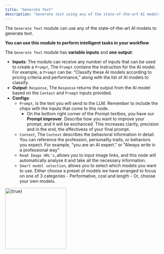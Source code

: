 ```yaml
---
title: "Generate Text"
description: "Generate text using any of the state-of-the-art AI models"
---
```


The `Generate Text` module can use any of the state-of-the-art AI models to generate text.

**You can use this module to perform intelligent tasks in your workflow**

The `Generate Text` module has **variable inputs** and **one output**:

- **Inputs**: The module can receive any number of inputs that can be used to create a `Prompt`, The `Prompt` contains the instruction for the AI model. For example, a `Prompt` can be: “Classify these AI models according to pricing criteria and performance,” along with the list of AI models to classify.
- **Output**: `Response`, The `Response` returns the output from the AI model based on the `Context` and `Prompt` inputs provided.
- **Configs**:
  - `Prompt`, is the text you will send to the LLM. Remember to include the chips with the inputs that come to this node.
    - On the bottom right corner of the Prompt textbox, you have our **Prompt improver**. Describe how you want to improve your prompt, and it will be enchanced. This increases clarity, precision and in the end, the effectivess of your final prompt.
  - `Context`, The `Context` describes the behavioral information in detail. You can reference the profession, personality traits, or behaviors you expect. For example, “you are an AI expert.” or "Always write in a professional way"
  - `Read Image URL's,`allows you to input image links, and this node will automatically analyse it and take all the necessary information.
  - `Smart model selection`, allows you to select which models you want to use. Either choose a preset of models we have arranged to focus on one of 3 categories - Performative, cost and length - Or, choose your own models.

<img
  height="200"
  src="/Screenshot2025-04-07at13.45.17.png"
  alt={true}
  title={true}
/>